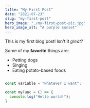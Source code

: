 ```yaml
---
title: "My First Post"
date: "2021-07-23"
slug: "my-first-post"
hero_image: "./my-first-post-pic.jpg"
hero_image_alt: "A purple sunset"
---
```


This is my first blog post! Isn't it *great*?

Some of my **favorite** things are:

* Petting dogs
* Singing
* Eating potato-based foods


```javascript

const variable = "whatever I want";

const myFunc = () => {
  console.log("Hello world!");
}

```



